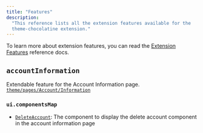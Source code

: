 ```yaml
---
title: "Features"
description:
  "This reference lists all the extension features available for the
  theme-chocolatine extension."
---
```


<SinceVersion tag="3.9" />

To learn more about extension features, you can read the
[Extension Features](/docs/3.x/api-reference/front-commerce-core/extension-features)
reference docs.

## `accountInformation`

Extendable feature for the Account Information page.
[`theme/pages/Account/Information`](https://gitlab.blackswift.cloud/front-commerce/front-commerce/-/blob/a025ba1e1ba82a4a56609e58d537d03d74317df3/packages/theme-chocolatine/theme/pages/Account/Information/Information.jsx#L50-52)

### `ui.componentsMap`

- [`DeleteAccount`](https://gitlab.blackswift.cloud/front-commerce/front-commerce/-/blob/a025ba1e1ba82a4a56609e58d537d03d74317df3/packages/theme-chocolatine/theme/modules/User/DeleteAccount/DeleteAccount.jsx):
  The component to display the delete account component in the account
  information page
